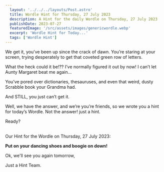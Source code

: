 ```yaml
---
  layout: '../../../layouts/Post.astro'
  title: Wordle Hint for Thursday, 27 July 2023
  description: A Hint for the daily Wordle on Thursday, 27 July 2023
  publishDate: 2023-07-27
  featuredImage: '/src/assets/images/genericwordle.webp'
  excerpt: 'Wordle Hint for Today...'
  tags: ['Wordle Hint']
---
```


  We get it, you’ve been up since the crack of dawn. You’re staring at your screen, trying desperately to get that coveted green row of letters. 

  What the heck could it be!??
  I’ve normally figured it out by now!
  I can’t let Aunty Margaret beat me again… 

  You’ve pored over dictionaries, thesauruses, and even that weird, dusty Scrabble book your Grandma had.

  And STILL, you just can’t get it. 

  Well, we have the answer, and we’re you’re friends, so we wrote you a hint for today’s Wordle.
  Not the answer! just a hint. 

  Ready?<br /><br />

  Our Hint for the Wordle on Thursday, 27 July 2023:

  **Put on your dancing shoes and boogie on down!**

  Ok, we'll see you again tomorrow, 

  Just a Hint Team.
  